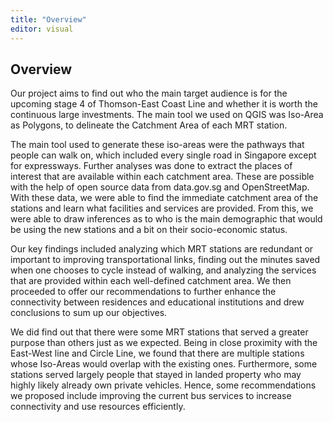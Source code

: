 ```yaml
---
title: "Overview"
editor: visual
---
```


## Overview

Our project aims to find out who the main target audience is for the upcoming stage 4 of Thomson-East Coast Line and whether it is worth the continuous large investments. The main tool we used on QGIS was Iso-Area as Polygons, to delineate the Catchment Area of each MRT station.

The main tool used to generate these iso-areas were the pathways that people can walk on, which included every single road in Singapore except for expressways. Further analyses was done to extract the places of interest that are available within each catchment area. These are possible with the help of open source data from data.gov.sg and OpenStreetMap. With these data, we were able to find the immediate catchment area of the stations and learn what facilities and services are provided. From this, we were able to draw inferences as to who is the main demographic that would be using the new stations and a bit on their socio-economic status.

Our key findings included analyzing which MRT stations are redundant or important to improving transportational links, finding out the minutes saved when one chooses to cycle instead of walking, and analyzing the services that are provided within each well-defined catchment area. We then proceeded to offer our recommendations to further enhance the connectivity between residences and educational institutions and drew conclusions to sum up our objectives.

We did find out that there were some MRT stations that served a greater purpose than others just as we expected. Being in close proximity with the East-West line and Circle Line, we found that there are multiple stations whose Iso-Areas would overlap with the existing ones. Furthermore, some stations served largely people that stayed in landed property who may highly likely already own private vehicles. Hence, some recommendations we proposed include improving the current bus services to increase connectivity and use resources efficiently.
